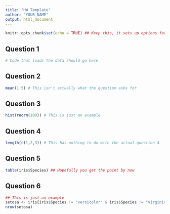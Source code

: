 ```yaml
---
title: "HW Template"
author: "YOUR_NAME"
output: html_document
---
```


```r
knitr::opts_chunk$set(echo = TRUE) ## Keep this, it sets up options for the rest of the document
```

## Question 1

```r
# Code that loads the data should go here
```

## Question 2

```r
mean(1:5) # This isn't actually what the question asks for
```

## Question 3

```r
hist(rnorm(100)) # This is just an example
```

## Question 4

```r
length(c(1,2,3)) # This has nothing to do with the actual question 4
```

## Question 5

```r
table(iris$Species) ## Hopefully you get the point by now
```

## Question 6

```r
## This is just an example
setosa <- iris[iris$Species != "versicolor" & iris$Species != "virginica", ] 
nrow(setosa)  
```